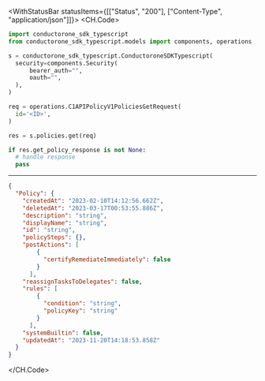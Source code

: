 

<WithStatusBar statusItems={[["Status", "200"], ["Content-Type", "application/json"]]}>
  <CH.Code>
  ```python Get.py
  import conductorone_sdk_typescript
from conductorone_sdk_typescript.models import components, operations

s = conductorone_sdk_typescript.ConductoroneSDKTypescript(
    security=components.Security(
        bearer_auth="",
        oauth="",
    ),
)

req = operations.C1APIPolicyV1PoliciesGetRequest(
    id='<ID>',
)

res = s.policies.get(req)

if res.get_policy_response is not None:
    # handle response
    pass
  ```
  ---

  ```json Example Response
  {
    "Policy": {
      "createdAt": "2023-02-10T14:12:56.662Z",
      "deletedAt": "2023-03-17T00:53:55.886Z",
      "description": "string",
      "displayName": "string",
      "id": "string",
      "policySteps": {},
      "postActions": [
          {
            "certifyRemediateImmediately": false
          }
        ],
      "reassignTasksToDelegates": false,
      "rules": [
          {
            "condition": "string",
            "policyKey": "string"
          }
        ],
      "systemBuiltin": false,
      "updatedAt": "2023-11-20T14:18:53.858Z"
    }
  }
  ```
  </CH.Code>
</WithStatusBar>
